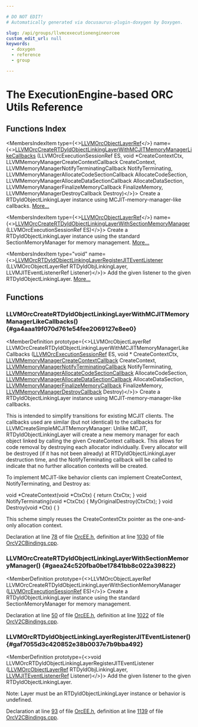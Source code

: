 ```yaml
---

# DO NOT EDIT!
# Automatically generated via docusaurus-plugin-doxygen by Doxygen.

slug: /api/groups/llvmcexecutionengineorcee
custom_edit_url: null
keywords:
  - doxygen
  - reference
  - group

---
```





# The ExecutionEngine-based ORC Utils Reference

<DoxygenPage pluginConfig={pluginConfig}>



## Functions Index

<MembersIndex>

<MembersIndexItem
  type={<><a href="/docs/api/groups/llvmcexecutionengineorc/#gaa54913a75bd017c8cc988942cac79bad">LLVMOrcObjectLayerRef</a></>}
  name={<><a href="#ga4aaa19f070d761e54fee2069127e8ee0">LLVMOrcCreateRTDyldObjectLinkingLayerWithMCJITMemoryManagerLikeCallbacks</a> (LLVMOrcExecutionSessionRef ES, void &#42;CreateContextCtx, LLVMMemoryManagerCreateContextCallback CreateContext, LLVMMemoryManagerNotifyTerminatingCallback NotifyTerminating, LLVMMemoryManagerAllocateCodeSectionCallback AllocateCodeSection, LLVMMemoryManagerAllocateDataSectionCallback AllocateDataSection, LLVMMemoryManagerFinalizeMemoryCallback FinalizeMemory, LLVMMemoryManagerDestroyCallback Destroy)</>}>
Create a RTDyldObjectLinkingLayer instance using MCJIT-memory-manager-like callbacks. <a href="#ga4aaa19f070d761e54fee2069127e8ee0">More...</a>
</MembersIndexItem>

<MembersIndexItem
  type={<><a href="/docs/api/groups/llvmcexecutionengineorc/#gaa54913a75bd017c8cc988942cac79bad">LLVMOrcObjectLayerRef</a></>}
  name={<><a href="#gaea24c520fba0be17841bb8c022a39822">LLVMOrcCreateRTDyldObjectLinkingLayerWithSectionMemoryManager</a> (LLVMOrcExecutionSessionRef ES)</>}>
Create a RTDyldObjectLinkingLayer instance using the standard SectionMemoryManager for memory management. <a href="#gaea24c520fba0be17841bb8c022a39822">More...</a>
</MembersIndexItem>

<MembersIndexItem
  type="void"
  name={<><a href="#gaf7055d3c420852e38b0037e7b9bba492">LLVMOrcRTDyldObjectLinkingLayerRegisterJITEventListener</a> (LLVMOrcObjectLayerRef RTDyldObjLinkingLayer, LLVMJITEventListenerRef Listener)</>}>
Add the given listener to the given RTDyldObjectLinkingLayer. <a href="#gaf7055d3c420852e38b0037e7b9bba492">More...</a>
</MembersIndexItem>

</MembersIndex>


<SectionDefinition>

## Functions

### LLVMOrcCreateRTDyldObjectLinkingLayerWithMCJITMemoryManagerLikeCallbacks() {#ga4aaa19f070d761e54fee2069127e8ee0}

<MemberDefinition
  prototype={<>LLVMOrcObjectLayerRef LLVMOrcCreateRTDyldObjectLinkingLayerWithMCJITMemoryManagerLikeCallbacks (<a href="/docs/api/groups/llvmcexecutionengineorc/#ga653c8620112eddd7c75085a0b586c97d">LLVMOrcExecutionSessionRef</a> ES, void &#42; CreateContextCtx, <a href="/docs/api/files/include/include/llvm-c/orcee-h/#a1f1ef8b8fddd2a92750f2ce99978e47e">LLVMMemoryManagerCreateContextCallback</a> CreateContext, <a href="/docs/api/files/include/include/llvm-c/orcee-h/#a68b9796c5bc7b233ab00d43212ee21c3">LLVMMemoryManagerNotifyTerminatingCallback</a> NotifyTerminating, <a href="/docs/api/groups/llvmcexecutionengine/#gad54344e18e0839b6b3f39d598c5598f0">LLVMMemoryManagerAllocateCodeSectionCallback</a> AllocateCodeSection, <a href="/docs/api/groups/llvmcexecutionengine/#gabe63644e7847066c1ac90ad487040e26">LLVMMemoryManagerAllocateDataSectionCallback</a> AllocateDataSection, <a href="/docs/api/groups/llvmcexecutionengine/#gaa3aa0817f65b3ec44e6e3b797570f05e">LLVMMemoryManagerFinalizeMemoryCallback</a> FinalizeMemory, <a href="/docs/api/groups/llvmcexecutionengine/#ga4e9770ff745f02b2bf2e473b3f5a7c58">LLVMMemoryManagerDestroyCallback</a> Destroy)</>}>
Create a RTDyldObjectLinkingLayer instance using MCJIT-memory-manager-like callbacks.

This is intended to simplify transitions for existing MCJIT clients. The callbacks used are similar (but not identical) to the callbacks for LLVMCreateSimpleMCJITMemoryManager: Unlike MCJIT, RTDyldObjectLinkingLayer will create a new memory manager for each object linked by calling the given CreateContext callback. This allows for code removal by destroying each allocator individually. Every allocator will be destroyed (if it has not been already) at RTDyldObjectLinkingLayer destruction time, and the NotifyTerminating callback will be called to indicate that no further allocation contexts will be created.

To implement MCJIT-like behavior clients can implement CreateContext, NotifyTerminating, and Destroy as:

void &#42;CreateContext(void &#42;CtxCtx) &#123; return CtxCtx; &#125; void NotifyTerminating(void &#42;CtxCtx) &#123; MyOriginalDestroy(CtxCtx); &#125; void Destroy(void &#42;Ctx) &#123; &#125;

This scheme simply reuses the CreateContextCtx pointer as the one-and-only allocation context.

Declaration at line <a href="/docs/api/files/include/include/llvm-c/orcee-h/#l00078">78</a> of file <a href="/docs/api/files/include/include/llvm-c/orcee-h">OrcEE.h</a>, definition at line <a href="/docs/api/files/lib/lib/executionengine/lib/executionengine/orc/orcv2cbindings-cpp/#l01030">1030</a> of file <a href="/docs/api/files/lib/lib/executionengine/lib/executionengine/orc/orcv2cbindings-cpp">OrcV2CBindings.cpp</a>.
</MemberDefinition>

### LLVMOrcCreateRTDyldObjectLinkingLayerWithSectionMemoryManager() {#gaea24c520fba0be17841bb8c022a39822}

<MemberDefinition
  prototype={<>LLVMOrcObjectLayerRef LLVMOrcCreateRTDyldObjectLinkingLayerWithSectionMemoryManager (<a href="/docs/api/groups/llvmcexecutionengineorc/#ga653c8620112eddd7c75085a0b586c97d">LLVMOrcExecutionSessionRef</a> ES)</>}>
Create a RTDyldObjectLinkingLayer instance using the standard SectionMemoryManager for memory management.

Declaration at line <a href="/docs/api/files/include/include/llvm-c/orcee-h/#l00050">50</a> of file <a href="/docs/api/files/include/include/llvm-c/orcee-h">OrcEE.h</a>, definition at line <a href="/docs/api/files/lib/lib/executionengine/lib/executionengine/orc/orcv2cbindings-cpp/#l01022">1022</a> of file <a href="/docs/api/files/lib/lib/executionengine/lib/executionengine/orc/orcv2cbindings-cpp">OrcV2CBindings.cpp</a>.
</MemberDefinition>

### LLVMOrcRTDyldObjectLinkingLayerRegisterJITEventListener() {#gaf7055d3c420852e38b0037e7b9bba492}

<MemberDefinition
  prototype={<>void LLVMOrcRTDyldObjectLinkingLayerRegisterJITEventListener (<a href="/docs/api/groups/llvmcexecutionengineorc/#gaa54913a75bd017c8cc988942cac79bad">LLVMOrcObjectLayerRef</a> RTDyldObjLinkingLayer, <a href="/docs/api/groups/llvmcsupporttypes/#gad4bf262b53178061f7b936e3d1ff43bf">LLVMJITEventListenerRef</a> Listener)</>}>
Add the given listener to the given RTDyldObjectLinkingLayer.

Note: Layer must be an RTDyldObjectLinkingLayer instance or behavior is undefined.

Declaration at line <a href="/docs/api/files/include/include/llvm-c/orcee-h/#l00093">93</a> of file <a href="/docs/api/files/include/include/llvm-c/orcee-h">OrcEE.h</a>, definition at line <a href="/docs/api/files/lib/lib/executionengine/lib/executionengine/orc/orcv2cbindings-cpp/#l01139">1139</a> of file <a href="/docs/api/files/lib/lib/executionengine/lib/executionengine/orc/orcv2cbindings-cpp">OrcV2CBindings.cpp</a>.
</MemberDefinition>

</SectionDefinition>

</DoxygenPage>
